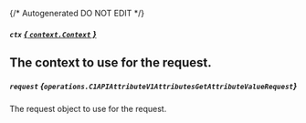 {/* Autogenerated DO NOT EDIT  */}

##### `ctx` [*{ `context.Context` }*](https://pkg.go.dev/context#Context)
The context to use for the request.
---
##### `request` *{`operations.C1APIAttributeV1AttributesGetAttributeValueRequest`}*
The request object to use for the request.

<Collapsible openLabel={Labels.showProperties} closeLabel={Labels.hideProperties}>
  <C1APIAttributeV1AttributesGetAttributeValueRequest />
</Collapsible>


